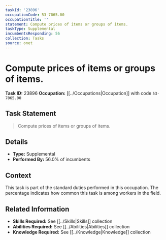 ```yaml
---
taskId: '23896'
occupationCode: 53-7065.00
occupationTitle: ''
statement: Compute prices of items or groups of items.
taskType: Supplemental
incumbentsResponding: 56
collection: Tasks
source: onet
---
```

# Compute prices of items or groups of items.

**Task ID:** 23896
**Occupation:** [[../Occupations|Occupation]] with code `53-7065.00`

## Task Statement

> Compute prices of items or groups of items.

## Details

- **Type:** Supplemental
- **Performed By:** 56.0% of incumbents

## Context

This task is part of the standard duties performed in this occupation. The percentage indicates how common this task is among workers in the field.

## Related Information

- **Skills Required:** See [[../Skills|Skills]] collection
- **Abilities Required:** See [[../Abilities|Abilities]] collection
- **Knowledge Required:** See [[../Knowledge|Knowledge]] collection
